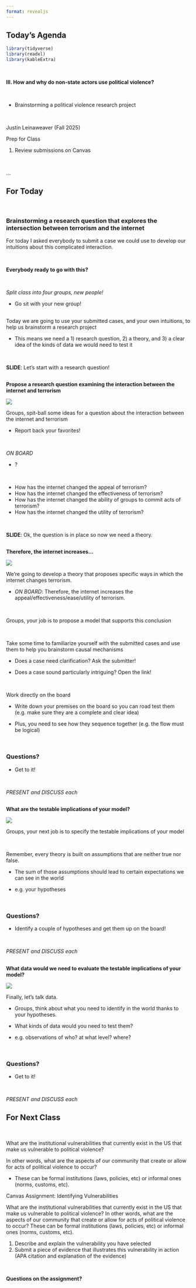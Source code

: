 ```yaml
---
format: revealjs
---
```


## Today's Agenda {background-image="Images/00-Leviathan_Cover_55.png" .center}

```r
library(tidyverse)
library(readxl)
library(kableExtra)
```

<br>

**III. How and why do non-state actors use political violence?**

<br>

- Brainstorming a political violence research project

<br>

::: r-stack
Justin Leinaweaver (Fall 2025)
:::

::: notes
Prep for Class

1. Review submissions on Canvas

<br>

...

:::



## For Today {background-image="Images/00-Leviathan_Cover_55.png" .center}

<br>

### Brainstorming a research question that explores the intersection between terrorism and the internet

::: notes

For today I asked everybody to submit a case we could use to develop our intuitions about this complicated interaction.

<br>

**Everybody ready to go with this?**

<br>

*Split class into four groups, new people!*

- Go sit with your new group!

:::



## {background-image="Images/14_1-CyberTerrorism_v2.png" .center}

::: notes

Today we are going to use your submitted cases, and your own intuitions, to help us brainstorm a research project

- This means we need a 1) research question, 2) a theory, and 3) a clear idea of the kinds of data we would need to test it

<br>

**SLIDE**: Let's start with a research question!

:::



## {background-image="Images/00-Leviathan_Cover_55.png" .center}

**Propose a research question examining the interaction between the internet and terrorism**

![](Images/14_1-CyberTerrorism_v3.png){style="display: block; margin: 0 auto"}

::: notes

Groups, spit-ball some ideas for a question about the interaction between the internet and terrorism

- Report back your favorites!

<br>

*ON BOARD*

- ?

<br>

- How has the internet changed the appeal of terrorism?
- How has the internet changed the effectiveness of terrorism?
- How has the internet changed the ability of groups to commit acts of terrorism?
- How has the internet changed the utility of terrorism?

<br>

**SLIDE**: Ok, the question is in place so now we need a theory.

:::



## {background-image="Images/00-Leviathan_Cover_55.png" .center}

**Therefore, the internet increases...**

![](Images/14_1-CyberTerrorism_v3.png){style="display: block; margin: 0 auto"}

::: notes

We're going to develop a theory that proposes specific ways in which the internet changes terrorism.

- *ON BOARD*: Therefore, the internet increases the appeal/effectiveness/ease/utility of terrorism.

<br>

Groups, your job is to propose a model that supports this conclusion

<br>

Take some time to familiarize yourself with the submitted cases and use them to help you brainstorm causal mechanisms

- Does a case need clarification? Ask the submitter!

- Does a case sound particularly intriguing? Open the link!

<br>

Work directly on the board

- Write down your premises on the board so you can road test them (e.g. make sure they are a complete and clear idea)

- Plus, you need to see how they sequence together (e.g. the flow must be logical)

<br>

### Questions?

- Get to it!

<br>

*PRESENT and DISCUSS each*

:::



## {background-image="Images/00-Leviathan_Cover_55.png" .center}

**What are the testable implications of your model?**

![](Images/14_1-CyberTerrorism_v3.png){style="display: block; margin: 0 auto"}

::: notes

Groups, your next job is to specify the testable implications of your model

<br>

Remember, every theory is built on assumptions that are neither true nor false.

- The sum of those assumptions should lead to certain expectations we can see in the world

- e.g. your hypotheses

<br>

### Questions?

- Identify a couple of hypotheses and get them up on the board!

<br>

*PRESENT and DISCUSS each*

:::



## {background-image="Images/00-Leviathan_Cover_55.png" .center}

**What data would we need to evaluate the testable implications of your model?**

![](Images/14_1-CyberTerrorism_v3.png){style="display: block; margin: 0 auto"}

::: notes

Finally, let's talk data.

- Groups, think about what you need to identify in the world thanks to your hypotheses.

- What kinds of data would you need to test them?

- e.g. observations of who? at what level? where?

<br>

### Questions?

- Get to it!

<br>

*PRESENT and DISCUSS each*

:::



## For Next Class {background-image="Images/00-Leviathan_Cover_55.png" .center}

<br>

What are the institutional vulnerabilities that currently exist in the US that make us vulnerable to political violence? 

In other words, what are the aspects of our community that create or allow for acts of political violence to occur?

- These can be formal institutions (laws, policies, etc) or informal ones (norms, customs, etc).

::: notes

Canvas Assignment: Identifying Vulnerabilities

What are the institutional vulnerabilities that currently exist in the US that make us vulnerable to political violence? In other words, what are the aspects of our community that create or allow for acts of political violence to occur? These can be formal institutions (laws, policies, etc) or informal ones (norms, customs, etc).

1. Describe and explain the vulnerability you have selected
2. Submit a piece of evidence that illustrates this vulnerability in action (APA citation and explanation of the evidence)

<br>

**Questions on the assignment?**

:::





